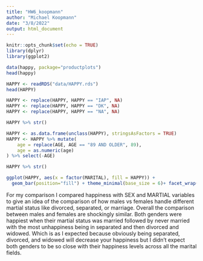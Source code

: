```yaml
---
title: "HW6_koopmann"
author: "Michael Koopmann"
date: "3/8/2022"
output: html_document
---
```


```r
knitr::opts_chunk$set(echo = TRUE)
library(dplyr)
library(ggplot2)
```


```r
data(happy, package="productplots")
head(happy)
```
```r
HAPPY <- readRDS("data/HAPPY.rds")
head(HAPPY)
```

```r
HAPPY <- replace(HAPPY, HAPPY == "IAP", NA)
HAPPY <- replace(HAPPY, HAPPY == "DK", NA)
HAPPY <- replace(HAPPY, HAPPY == "NA", NA)
```


```r
HAPPY %>% str()
```

```r
HAPPY <- as.data.frame(unclass(HAPPY), stringsAsFactors = TRUE)
HAPPY <- HAPPY %>% mutate(
    age = replace(AGE, AGE == "89 AND OLDER", 89),
    age = as.numeric(age)
) %>% select(-AGE)
```

```r
HAPPY %>% str()
```

```r
ggplot(HAPPY, aes(x = factor(MARITAL), fill = HAPPY)) +
  geom_bar(position="fill") + theme_minimal(base_size = 6)+ facet_wrap(~SEX) + coord_flip() 
```

  For my comparison I compared happiness with SEX and MARTIAL variables to give an idea of the comparison of how males vs females handle different martial status like divorced, separated, or marriage.  Overall the comparison between males and females are shockingly similar.  Both genders were happiest when their martial status was married followed by never married with the most unhappiness being in separated and then divorced and widowed.  Which is as I expected because obviously being separated, divorced, and widowed will decrease your happiness but I didn't expect both genders to be so close with their happiness levels across all the marital fields.
